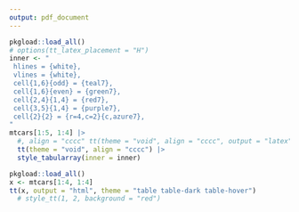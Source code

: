 ```yaml
---
output: pdf_document
---
```


```r
pkgload::load_all()
# options(tt_latex_placement = "H")
inner <- "
 hlines = {white},
 vlines = {white},
 cell{1,6}{odd} = {teal7},
 cell{1,6}{even} = {green7},
 cell{2,4}{1,4} = {red7},
 cell{3,5}{1,4} = {purple7},
 cell{2}{2} = {r=4,c=2}{c,azure7},
"
mtcars[1:5, 1:4] |>
  #, align = "cccc" tt(theme = "void", align = "cccc", output = "latex") |>
  tt(theme = "void", align = "cccc") |>
  style_tabularray(inner = inner)
```



```r
pkgload::load_all()
x <- mtcars[1:4, 1:4]
tt(x, output = "html", theme = "table table-dark table-hover") 
  # style_tt(1, 2, background = "red")
```
